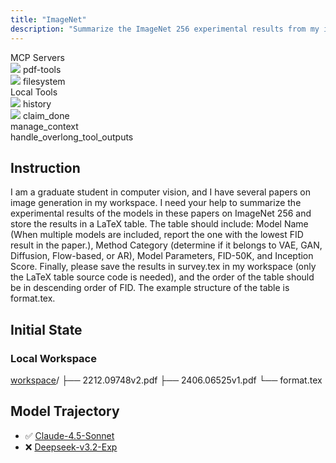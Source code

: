 ```yaml
---
title: "ImageNet"
description: "Summarize the ImageNet 256 experimental results from my image generation papers into a LaTeX table."
---
```


<Card>
<div className="tools-container">
<div className="mcp-servers-container">
<div className="mcp-servers-title">
MCP Servers
</div>
<div className="mcp-servers-grid">
<div className="mcp-server-item">
<img src="/icons/pdf.png" style={{height: "20px", width: "20px", margin: 0, padding: 0, display: 'inline-block'}} />
<span className="mcp-server-name">pdf-tools</span>
</div>
<div className="mcp-server-item">
<img src="/icons/filesystem.png" style={{height: "20px", width: "20px", margin: 0, padding: 0, display: 'inline-block'}} />
<span className="mcp-server-name">filesystem</span>
</div>
</div>
</div>
<div className="local-tools-container">
<div className="mcp-servers-title">
Local Tools
</div>
<div className="local-tools-grid">
<div className="local-tool-item">
<img src="/icons/history.png" style={{height: "20px", width: "20px", margin: 0, padding: 0, display: 'inline-block'}} />
<span className="local-tool-name">history</span>
</div>
<div className="local-tool-item">
<img src="/icons/claim_done.png" style={{height: "20px", width: "20px", margin: 0, padding: 0, display: 'inline-block'}} />
<span className="local-tool-name">claim_done</span>
</div>
<div className="local-tool-item">
<Icon icon="bars-progress" size={20} color="#4286f6" />
<span className="local-tool-name">manage_context</span>
</div>
<div className="local-tool-item">
<Icon icon="filter-list" size={20} color="#4286f6" />
<span className="local-tool-name">handle_overlong_tool_outputs</span>
</div>
</div>
</div>
</div>
</Card>











## Instruction

I am a graduate student in computer vision, and I have several papers on image generation in my workspace. I need your help to summarize the experimental results of the models in these papers on ImageNet 256 and store the results in a LaTeX table. The table should include: Model Name (When multiple models are included, report the one with the lowest FID result in the paper.), Method Category (determine if it belongs to VAE, GAN, Diffusion, Flow-based, or AR), Model Parameters, FID-50K, and Inception Score. Finally, please save the results in survey.tex in my workspace (only the LaTeX table source code is needed), and the order of the table should be in descending order of FID. The example structure of the table is format.tex.

## Initial State

### Local Workspace

<div className="file-tree">
<a href="https://github.com/hkust-nlp/Toolathlon/tree/main/tasks/finalpool/imagenet">workspace</a>/
├── 2212.09748v2.pdf
├── 2406.06525v1.pdf
└── format.tex
</div>


## Model Trajectory

- ✅ [Claude-4.5-Sonnet](https://toolathlon-traj.xyz/claude-4.5-sonnet_imagenet)
- ❌ [Deepseek-v3.2-Exp](https://toolathlon-traj.xyz/deepseek-v3.2-exp_imagenet)



